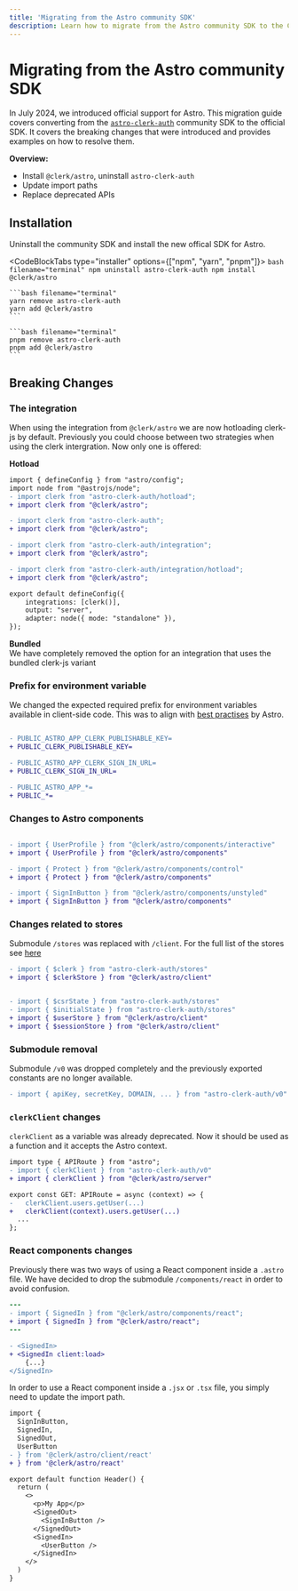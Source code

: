 ```yaml
---
title: 'Migrating from the Astro community SDK'
description: Learn how to migrate from the Astro community SDK to the Clerk Astro SDK.
---
```


# Migrating from the Astro community SDK

In July 2024, we introduced official support for Astro. This migration guide covers converting from the [`astro-clerk-auth`](https://github.com/panteliselef/astro-with-clerk-auth) community SDK to the official SDK. It covers the breaking changes that were introduced and provides examples on how to resolve them.


**Overview:**
- Install `@clerk/astro`, uninstall `astro-clerk-auth`
- Update import paths
- Replace deprecated APIs

## Installation

Uninstall the community SDK and install the new offical SDK for Astro.

<CodeBlockTabs type="installer" options={["npm", "yarn", "pnpm"]}>
    ```bash filename="terminal"
    npm uninstall astro-clerk-auth
    npm install @clerk/astro
    ```

    ```bash filename="terminal"
    yarn remove astro-clerk-auth
    yarn add @clerk/astro
    ```

    ```bash filename="terminal"
    pnpm remove astro-clerk-auth
    pnpm add @clerk/astro
    ```
</CodeBlockTabs>

## Breaking Changes

### The integration

When using the integration from `@clerk/astro` we are now hotloading clerk-js by default.
Previously you could choose between two strategies when using the clerk intergration. Now only one is offered:

**Hotload** 

```diff
import { defineConfig } from "astro/config";
import node from "@astrojs/node";
- import clerk from "astro-clerk-auth/hotload";
+ import clerk from "@clerk/astro";

- import clerk from "astro-clerk-auth";
+ import clerk from "@clerk/astro";

- import clerk from "astro-clerk-auth/integration";
+ import clerk from "@clerk/astro";

- import clerk from "astro-clerk-auth/integration/hotload";
+ import clerk from "@clerk/astro";

export default defineConfig({
    integrations: [clerk()],
    output: "server",
    adapter: node({ mode: "standalone" }),
});
```

**Bundled** \
We have completely removed the option for an integration that uses the bundled clerk-js variant

### Prefix for environment variable

We changed the expected required prefix for environment variables available in client-side code. This was to align with [best practises](https://docs.astro.build/en/guides/environment-variables/) by Astro.


```diff

- PUBLIC_ASTRO_APP_CLERK_PUBLISHABLE_KEY=
+ PUBLIC_CLERK_PUBLISHABLE_KEY=

- PUBLIC_ASTRO_APP_CLERK_SIGN_IN_URL=
+ PUBLIC_CLERK_SIGN_IN_URL=

- PUBLIC_ASTRO_APP_*=
+ PUBLIC_*=

```


### Changes to Astro components

```diff

- import { UserProfile } from "@clerk/astro/components/interactive"
+ import { UserProfile } from "@clerk/astro/components"

- import { Protect } from "@clerk/astro/components/control"
+ import { Protect } from "@clerk/astro/components"

- import { SignInButton } from "@clerk/astro/components/unstyled"
+ import { SignInButton } from "@clerk/astro/components"

```

### Changes related to stores

Submodule `/stores` was replaced with `/client`. For the full list of the stores see [here](docs/references/astro/overview#client-side-helpers)

```diff
- import { $clerk } from "astro-clerk-auth/stores"
+ import { $clerkStore } from "@clerk/astro/client"


- import { $csrState } from "astro-clerk-auth/stores"
- import { $initialState } from "astro-clerk-auth/stores"
+ import { $userStore } from "@clerk/astro/client"
+ import { $sessionStore } from "@clerk/astro/client"
```

### Submodule removal

Submodule `/v0` was dropped completely and the previously exported constants are no longer available.

```diff
- import { apiKey, secretKey, DOMAIN, ... } from "astro-clerk-auth/v0"
```

### `clerkClient` changes

`clerkClient` as a variable was already deprecated. Now it should be used as a function and it accepts the Astro context.

```diff
import type { APIRoute } from "astro";
- import { clerkClient } from "astro-clerk-auth/v0"
+ import { clerkClient } from "@clerk/astro/server"

export const GET: APIRoute = async (context) => {
-   clerkClient.users.getUser(...)
+   clerkClient(context).users.getUser(...)
  ...
};
```

### React components changes

Previously there was two ways of using a React component inside a `.astro` file. We have decided to drop the submodule `/components/react` in order to avoid confusion.

```diff
---
- import { SignedIn } from "@clerk/astro/components/react";
+ import { SignedIn } from "@clerk/astro/react";
---

- <SignedIn>
+ <SignedIn client:load>
    {...}
</SignedIn>
```

In order to use a React component inside a `.jsx` or `.tsx` file, you simply need to update the import path.

```diff
import {
  SignInButton,
  SignedIn,
  SignedOut,
  UserButton
- } from '@clerk/astro/client/react'
+ } from '@clerk/astro/react'

export default function Header() {
  return (
    <>
      <p>My App</p>
      <SignedOut>
        <SignInButton />
      </SignedOut>
      <SignedIn>
        <UserButton />
      </SignedIn>
    </>
  )
}
``` 
